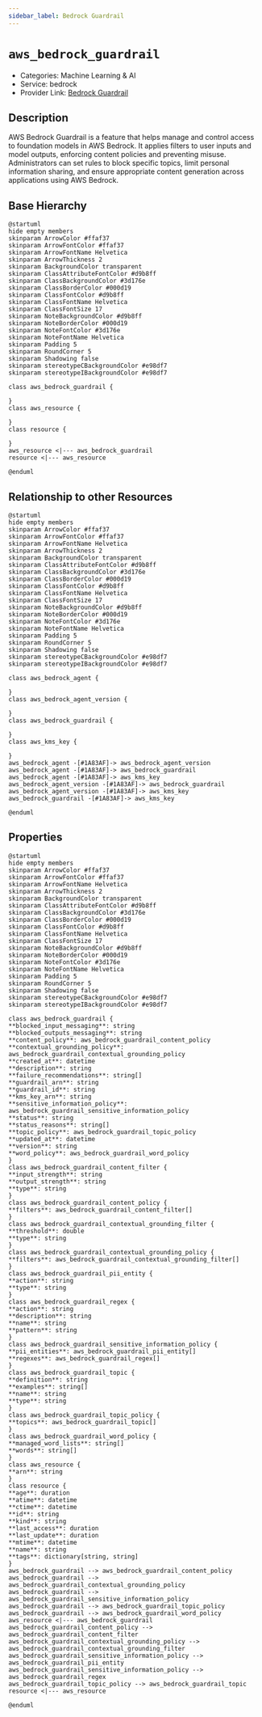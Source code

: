 ```yaml
---
sidebar_label: Bedrock Guardrail
---
```


# `aws_bedrock_guardrail`

- Categories: Machine Learning & AI
- Service: bedrock
- Provider Link: [Bedrock Guardrail](https://docs.aws.amazon.com/bedrock/latest/userguide/guardrails.html)

## Description

AWS Bedrock Guardrail is a feature that helps manage and control access to foundation models in AWS Bedrock. It applies filters to user inputs and model outputs, enforcing content policies and preventing misuse. Administrators can set rules to block specific topics, limit personal information sharing, and ensure appropriate content generation across applications using AWS Bedrock.

## Base Hierarchy

<ZoomPanPinch>

```kroki imgType="plantuml" imgAlt="Hierarchy of Bedrock Guardrail"
@startuml
hide empty members
skinparam ArrowColor #ffaf37
skinparam ArrowFontColor #ffaf37
skinparam ArrowFontName Helvetica
skinparam ArrowThickness 2
skinparam BackgroundColor transparent
skinparam ClassAttributeFontColor #d9b8ff
skinparam ClassBackgroundColor #3d176e
skinparam ClassBorderColor #000d19
skinparam ClassFontColor #d9b8ff
skinparam ClassFontName Helvetica
skinparam ClassFontSize 17
skinparam NoteBackgroundColor #d9b8ff
skinparam NoteBorderColor #000d19
skinparam NoteFontColor #3d176e
skinparam NoteFontName Helvetica
skinparam Padding 5
skinparam RoundCorner 5
skinparam Shadowing false
skinparam stereotypeCBackgroundColor #e98df7
skinparam stereotypeIBackgroundColor #e98df7

class aws_bedrock_guardrail {

}
class aws_resource {

}
class resource {

}
aws_resource <|--- aws_bedrock_guardrail
resource <|--- aws_resource

@enduml
```

</ZoomPanPinch>

## Relationship to other Resources

<ZoomPanPinch>

```kroki imgType="plantuml" imgAlt="Diagram of Bedrock Guardrail resource relationships"
@startuml
hide empty members
skinparam ArrowColor #ffaf37
skinparam ArrowFontColor #ffaf37
skinparam ArrowFontName Helvetica
skinparam ArrowThickness 2
skinparam BackgroundColor transparent
skinparam ClassAttributeFontColor #d9b8ff
skinparam ClassBackgroundColor #3d176e
skinparam ClassBorderColor #000d19
skinparam ClassFontColor #d9b8ff
skinparam ClassFontName Helvetica
skinparam ClassFontSize 17
skinparam NoteBackgroundColor #d9b8ff
skinparam NoteBorderColor #000d19
skinparam NoteFontColor #3d176e
skinparam NoteFontName Helvetica
skinparam Padding 5
skinparam RoundCorner 5
skinparam Shadowing false
skinparam stereotypeCBackgroundColor #e98df7
skinparam stereotypeIBackgroundColor #e98df7

class aws_bedrock_agent {

}
class aws_bedrock_agent_version {

}
class aws_bedrock_guardrail {

}
class aws_kms_key {

}
aws_bedrock_agent -[#1A83AF]-> aws_bedrock_agent_version
aws_bedrock_agent -[#1A83AF]-> aws_bedrock_guardrail
aws_bedrock_agent -[#1A83AF]-> aws_kms_key
aws_bedrock_agent_version -[#1A83AF]-> aws_bedrock_guardrail
aws_bedrock_agent_version -[#1A83AF]-> aws_kms_key
aws_bedrock_guardrail -[#1A83AF]-> aws_kms_key

@enduml
```

</ZoomPanPinch>

## Properties

<ZoomPanPinch>

```kroki imgType="plantuml" imgAlt="Diagram of Bedrock Guardrail data model"
@startuml
hide empty members
skinparam ArrowColor #ffaf37
skinparam ArrowFontColor #ffaf37
skinparam ArrowFontName Helvetica
skinparam ArrowThickness 2
skinparam BackgroundColor transparent
skinparam ClassAttributeFontColor #d9b8ff
skinparam ClassBackgroundColor #3d176e
skinparam ClassBorderColor #000d19
skinparam ClassFontColor #d9b8ff
skinparam ClassFontName Helvetica
skinparam ClassFontSize 17
skinparam NoteBackgroundColor #d9b8ff
skinparam NoteBorderColor #000d19
skinparam NoteFontColor #3d176e
skinparam NoteFontName Helvetica
skinparam Padding 5
skinparam RoundCorner 5
skinparam Shadowing false
skinparam stereotypeCBackgroundColor #e98df7
skinparam stereotypeIBackgroundColor #e98df7

class aws_bedrock_guardrail {
**blocked_input_messaging**: string
**blocked_outputs_messaging**: string
**content_policy**: aws_bedrock_guardrail_content_policy
**contextual_grounding_policy**: aws_bedrock_guardrail_contextual_grounding_policy
**created_at**: datetime
**description**: string
**failure_recommendations**: string[]
**guardrail_arn**: string
**guardrail_id**: string
**kms_key_arn**: string
**sensitive_information_policy**: aws_bedrock_guardrail_sensitive_information_policy
**status**: string
**status_reasons**: string[]
**topic_policy**: aws_bedrock_guardrail_topic_policy
**updated_at**: datetime
**version**: string
**word_policy**: aws_bedrock_guardrail_word_policy
}
class aws_bedrock_guardrail_content_filter {
**input_strength**: string
**output_strength**: string
**type**: string
}
class aws_bedrock_guardrail_content_policy {
**filters**: aws_bedrock_guardrail_content_filter[]
}
class aws_bedrock_guardrail_contextual_grounding_filter {
**threshold**: double
**type**: string
}
class aws_bedrock_guardrail_contextual_grounding_policy {
**filters**: aws_bedrock_guardrail_contextual_grounding_filter[]
}
class aws_bedrock_guardrail_pii_entity {
**action**: string
**type**: string
}
class aws_bedrock_guardrail_regex {
**action**: string
**description**: string
**name**: string
**pattern**: string
}
class aws_bedrock_guardrail_sensitive_information_policy {
**pii_entities**: aws_bedrock_guardrail_pii_entity[]
**regexes**: aws_bedrock_guardrail_regex[]
}
class aws_bedrock_guardrail_topic {
**definition**: string
**examples**: string[]
**name**: string
**type**: string
}
class aws_bedrock_guardrail_topic_policy {
**topics**: aws_bedrock_guardrail_topic[]
}
class aws_bedrock_guardrail_word_policy {
**managed_word_lists**: string[]
**words**: string[]
}
class aws_resource {
**arn**: string
}
class resource {
**age**: duration
**atime**: datetime
**ctime**: datetime
**id**: string
**kind**: string
**last_access**: duration
**last_update**: duration
**mtime**: datetime
**name**: string
**tags**: dictionary[string, string]
}
aws_bedrock_guardrail --> aws_bedrock_guardrail_content_policy
aws_bedrock_guardrail --> aws_bedrock_guardrail_contextual_grounding_policy
aws_bedrock_guardrail --> aws_bedrock_guardrail_sensitive_information_policy
aws_bedrock_guardrail --> aws_bedrock_guardrail_topic_policy
aws_bedrock_guardrail --> aws_bedrock_guardrail_word_policy
aws_resource <|--- aws_bedrock_guardrail
aws_bedrock_guardrail_content_policy --> aws_bedrock_guardrail_content_filter
aws_bedrock_guardrail_contextual_grounding_policy --> aws_bedrock_guardrail_contextual_grounding_filter
aws_bedrock_guardrail_sensitive_information_policy --> aws_bedrock_guardrail_pii_entity
aws_bedrock_guardrail_sensitive_information_policy --> aws_bedrock_guardrail_regex
aws_bedrock_guardrail_topic_policy --> aws_bedrock_guardrail_topic
resource <|--- aws_resource

@enduml
```

</ZoomPanPinch>
